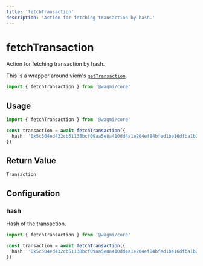 ```yaml
---
title: 'fetchTransaction'
description: 'Action for fetching transaction by hash.'
---
```


# fetchTransaction

Action for fetching transaction by hash.

This is a wrapper around viem's [`getTransaction`](https://viem.sh/docs/actions/public/getTransaction.html).

```ts
import { fetchTransaction } from '@wagmi/core'
```

## Usage

```ts
import { fetchTransaction } from '@wagmi/core'

const transaction = await fetchTransaction({
  hash: '0x5c504ed432cb51138bcf09aa5e8a410dd4a1e204ef84bfed1be16dfba1b22060',
})
```

## Return Value

```ts
Transaction
```

## Configuration

### hash

Hash of the transaction.

```ts {4}
import { fetchTransaction } from '@wagmi/core'

const transaction = await fetchTransaction({
  hash: '0x5c504ed432cb51138bcf09aa5e8a410dd4a1e204ef84bfed1be16dfba1b22060',
})
```
